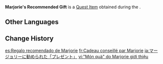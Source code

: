{{Item Infobox
|id           = 100473
|image        = Item Parcel.png
|type         = Quest Items
|description  = A gift that was recommended by [[Marjorie]]. It isn't very heavy; what kind of souvenirs could be packed inside?
|source1      = Obtained during the commission [[A Surprise Gift]]
}}
'''Marjorie's Recommended Gift''' is a [[Quest Item]] obtained during the {{Quest|A Surprise Gift}}.

==Other Languages==
{{Other Languages
|default_hidden = 1
|en      = Marjorie's Recommended Gift
|zhs     = 由玛乔丽推荐的「礼物」
|zhs_rm  = Yóu Mǎqiáolì Tuījiàn de "Lǐwù"
|zht     = 由瑪喬麗推薦的「禮物」
|zht_rm  = Yóu Mǎqiáolì Tuījiàn de "Lǐwù"
|ja      = マージョリーに勧められた「プレゼント」
|ja_rm   = Maajorii ni Susumerareta "Purezento"
|ko      = 마죠리가 추천한 「선물」
|es      = Regalo recomendado de Marjorie
|fr      = Cadeau conseillé par Marjorie
|ru      = Подарок, который посоветовала Марджори
|th      = "ของขวัญ" ที่ Marjorie แนะนำ
|th_rm   = 
|vi      = "Món quà" do Marjorie giới thiệu
|de      = Von Marjorie empfohlenes Geschenk
|id      = Hadiah Rekomendasi Marjorie
|pt      = Presente Recomendado de Marjorie
|tr      = Marjorie'nin Önerdiği Hediye
|it      = Regalo consigliato di Marjorie
}}

==Change History==
{{Change History|1.0}}

[[es:Regalo recomendado de Marjorie]]
[[fr:Cadeau conseillé par Marjorie]]
[[ja:マージョリーに勧められた「プレゼント」]]
[[vi:"Món quà" do Marjorie giới thiệu]]
